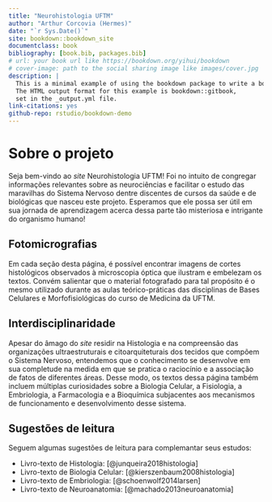 ```yaml
--- 
title: "Neurohistologia UFTM"
author: "Arthur Corcovia (Hermes)"
date: "`r Sys.Date()`"
site: bookdown::bookdown_site
documentclass: book
bibliography: [book.bib, packages.bib]
# url: your book url like https://bookdown.org/yihui/bookdown
# cover-image: path to the social sharing image like images/cover.jpg
description: |
  This is a minimal example of using the bookdown package to write a book.
  The HTML output format for this example is bookdown::gitbook,
  set in the _output.yml file.
link-citations: yes
github-repo: rstudio/bookdown-demo
---
```


# Sobre o projeto

Seja bem-vindo ao _site_ Neurohistologia UFTM! Foi no intuito de congregar informações relevantes sobre as neurociências e facilitar o estudo das maravilhas do Sistema Nervoso dentre discentes de cursos da saúde e de biológicas que nasceu este projeto. Esperamos que ele possa ser útil em sua jornada de aprendizagem acerca dessa parte tão misteriosa e intrigante do organismo humano! 

## Fotomicrografias

Em cada seção desta página, é possível encontrar imagens de cortes histológicos observados à microscopia óptica que ilustram e embelezam os textos. Convém salientar que o material fotografado para tal propósito é o mesmo utilizado durante as aulas teórico-práticas das disciplinas de Bases Celulares e Morfofisiológicas do curso de Medicina da UFTM.

## Interdisciplinaridade

Apesar do âmago do _site_ residir na Histologia e na compreensão das organizações ultraestruturais e citoarquiteturais dos tecidos que compõem o Sistema Nervoso, entendemos que o conhecimento se desenvolve em sua completude na medida em que se pratica o raciocínio e a associação de fatos de diferentes áreas. Desse modo, os textos dessa página também incluem múltiplas curiosidades sobre a Biologia Celular, a Fisiologia, a Embriologia, a Farmacologia e a Bioquímica subjacentes aos mecanismos de funcionamento e desenvolvimento desse sistema.

## Sugestões de leitura

Seguem algumas sugestões de leitura para complemantar seus estudos:

- Livro-texto de Histologia: [@junqueira2018histologia]
- Livro-texto de Biologia Celular: [@kierszenbaum2008histologia]
- Livro-texto de Embriologia: [@schoenwolf2014larsen]
- Livro-texto de Neuroanatomia: [@machado2013neuroanatomia]